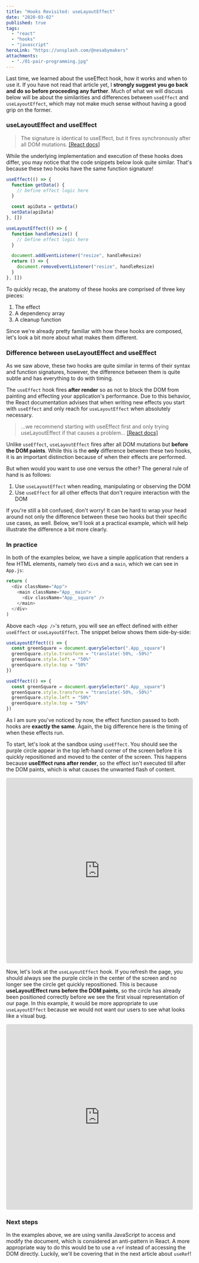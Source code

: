 ```yaml
---
title: "Hooks Revisited: useLayoutEffect"
date: "2020-03-02"
published: true
tags:
  - "react"
  - "hooks"
  - "javascript"
heroLink: "https://unsplash.com/@nesabymakers"
attachments:
  - "./01-pair-programming.jpg"
---
```



Last time, we learned about the <Link to="/hooks-useeffect">useEffect hook</Link>, how it works and when to use it. If you have not read that article yet, I **strongly suggest you go back and do so before proceeding any further**. Much of what we will discuss below will be about the similarities and differences between `useEffect` and `useLayoutEffect`, which may not make much sense without having a good grip on the former.

### useLayoutEffect and useEffect

> The signature is identical to useEffect, but it fires synchronously after all DOM mutations. [[React docs]](https://reactjs.org/docs/hooks-reference.html#uselayouteffect)

While the underlying implementation and execution of these hooks does differ, you may notice that the code snippets below look quite similar. That's because these two hooks have the same function signature!

```javascript
useEffect(() => {
  function getData() {
    // Define effect logic here
  }

  const apiData = getData()
  setData(apiData)
}, [])
```

```javascript
useLayoutEffect(() => {
  function handleResize() {
    // Define effect logic here
  }

  document.addEventListener("resize", handleResize)
  return () => {
    document.removeEventListener("resize", handleResize)
  }
}, [])
```

To quickly recap, the anatomy of these hooks are comprised of three key pieces:

1. The effect
2. A dependency array
3. A cleanup function

Since we're already pretty familiar with how these hooks are composed, let's look a bit more about what makes them different.

### Difference between useLayoutEffect and useEffect

As we saw above, these two hooks are quite similar in terms of their syntax and function signatures, however, the difference between them is quite subtle and has everything to do with timing.

The `useEffect` hook fires **after render** so as not to block the DOM from painting and effecting your application's performance. Due to this behavior, the React documentation advises that when writing new effects you start with `useEffect` and only reach for `useLayoutEffect` when absolutely necessary.

> ...we recommend starting with useEffect first and only trying useLayoutEffect if that causes a problem... [[React docs]](https://reactjs.org/docs/hooks-reference.html#uselayouteffect)

Unlike `useEffect`, `useLayoutEffect` fires after all DOM mutations but **before the DOM paints**. While this is the **only** difference between these two hooks, it is an important distinction because of when their effects are performed.

But when would you want to use one versus the other? The general rule of hand is as follows:

1. Use `useLayoutEffect` when reading, manipulating or observing the DOM
2. Use `useEffect` for all other effects that don't require interaction with the DOM

If you're still a bit confused, don't worry! It can be hard to wrap your head around not only the difference between these two hooks but their specific use cases, as well. Below, we'll look at a practical example, which will help illustrate the difference a bit more clearly.

### In practice

In both of the examples below, we have a simple application that renders a few HTML elements, namely two `div`s and a `main`, which we can see in `App.js`:

```javascript
return (
  <div className="App">
    <main className="App__main">
      <div className="App__square" />
    </main>
  </div>
)
```

Above each `<App />`'s return, you will see an effect defined with either `useEffect` or `useLayoutEffect`. The snippet below shows them side-by-side:

```javascript
useLayoutEffect(() => {
  const greenSquare = document.querySelector(".App__square")
  greenSquare.style.transform = "translate(-50%, -50%)"
  greenSquare.style.left = "50%"
  greenSquare.style.top = "50%"
})

useEffect(() => {
  const greenSquare = document.querySelector(".App__square")
  greenSquare.style.transform = "translate(-50%, -50%)"
  greenSquare.style.left = "50%"
  greenSquare.style.top = "50%"
})
```

As I am sure you've noticed by now, the effect function passed to both hooks are **exactly the same**. Again, the big difference here is the timing of when these effects run.

To start, let's look at the sandbox using `useEffect`. You should see the purple circle appear in the top left-hand corner of the screen before it is quickly repositioned and moved to the center of the screen. This happens because **useEffect runs after render**, so the effect isn't executed till after the DOM paints, which is what causes the unwanted flash of content.

<iframe
  src="https://codesandbox.io/embed/hooksuselayouteffect-useeffect-vgkbd?fontsize=14&hidenavigation=1&theme=dark"
  style="width:100%; height:500px; border:0; border-radius: 4px; overflow:hidden;"
  title="hooks/useLayoutEffect (useEffect)"
  allow="geolocation; microphone; camera; midi; vr; accelerometer; gyroscope; payment; ambient-light-sensor; encrypted-media; usb"
  sandbox="allow-modals allow-forms allow-popups allow-scripts allow-same-origin"
></iframe>

Now, let's look at the `useLayoutEffect` hook. If you refresh the page, you should always see the purple circle in the center of the screen and no longer see the circle get quickly repositioned. This is because **useLayoutEffect runs before the DOM paints**, so the circle has already been positioned correctly before we see the first visual representation of our page. In this example, it would be more appropriate to use `useLayoutEffect` because we would not want our users to see what looks like a visual bug.

<iframe
  src="https://codesandbox.io/embed/hooksuselayouteffect-uselayouteffect-jxvzg?fontsize=14&hidenavigation=1&theme=dark"
  style="width:100%; height:500px; border:0; border-radius: 4px; overflow:hidden;"
  title="hooks/useLayoutEffect (useLayoutEffect)"
  allow="geolocation; microphone; camera; midi; vr; accelerometer; gyroscope; payment; ambient-light-sensor; encrypted-media; usb"
  sandbox="allow-modals allow-forms allow-popups allow-scripts allow-same-origin"
></iframe>

### Next steps

In the examples above, we are using vanilla JavaScript to access and modify the document, which is considered an anti-pattern in React. A more appropriate way to do this would be to use a `ref` instead of accessing the DOM directly. Luckily, we'll be covering that in the next article about `useRef`!
